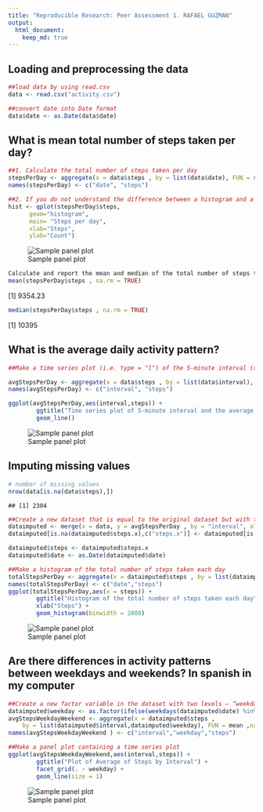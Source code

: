 ```yaml
---
title: "Reproducible Research: Peer Assessment 1. RAFAEL GUZMAN"
output: 
  html_document:
    keep_md: true
---
```



## Loading and preprocessing the data
```r
##load data by using read.csv
data <- read.csv("activity.csv")

##convert date into Date format
data$date <- as.Date(data$date)
```

## What is mean total number of steps taken per day?
```r
##1. Calculate the total number of steps taken per day
stepsPerDay <- aggregate(x = data$steps , by = list(data$date), FUN = sum ,na.rm=TRUE)
names(stepsPerDay) <- c("date", "steps")

##2. If you do not understand the difference between a histogram and a barplot, research the difference between them. Make a histogram of the total number of steps taken each day
hist <- qplot(stepsPerDay$steps, 
      geom="histogram",
      main= "Steps per day",
      xlab="Steps",
      ylab="Count")


```      
![Sample panel plot](instructions_fig/hist1.png) 
```r
Calculate and report the mean and median of the total number of steps taken per day
mean(stepsPerDay$steps , na.rm = TRUE)
```
[1] 9354.23


```r
median(stepsPerDay$steps , na.rm = TRUE)
```
[1] 10395


## What is the average daily activity pattern?

```r
##Make a time series plot (i.e. type = "l") of the 5-minute interval (x-axis) and the average number of steps taken, averaged across all days (y-axis)

avgStepsPerDay <- aggregate(x = data$steps , by = list(data$interval), FUN = mean ,na.rm=TRUE)
names(avgStepsPerDay) <- c("interval", "steps")

ggplot(avgStepsPerDay,aes(interval,steps)) +
        ggtitle("Time series plot of 5-minute interval and the average number of steps taken") +
        geom_line()

```

![Sample panel plot](instructions_fig/hist2.png) 

## Imputing missing values

```r
# number of missing values
nrow(data[is.na(data$steps),])
```

```
## [1] 2304
```

```r
##Create a new dataset that is equal to the original dataset but with the missing data filled in
dataimputed <- merge(x = data, y = avgStepsPerDay , by = "interval", all.x = TRUE)
dataimputed[is.na(dataimputed$steps.x),c("steps.x")] <- dataimputed[is.na(dataimputed$steps.x),c("steps.y")]

dataimputed$steps <- dataimputed$steps.x
dataimputed$date <- as.Date(dataimputed$date)

##Make a histogram of the total number of steps taken each day
totalStepsPerDay <- aggregate(x = dataimputed$steps , by = list(dataimputed$date), FUN = sum ,na.rm=TRUE)
names(totalStepsPerDay) <- c("date","steps")
ggplot(totalStepsPerDay,aes(x = steps)) +
        ggtitle("Histogram of the total number of steps taken each day") +
        xlab("Steps") +
        geom_histogram(binwidth = 2000)
```

![Sample panel plot](instructions_fig/hist3.png) 

## Are there differences in activity patterns between weekdays and weekends? In spanish in my computer
```r
##Create a new factor variable in the dataset with two levels – “weekday” and “weekend”
dataimputed$weekday <- as.factor(ifelse(weekdays(dataimputed$date) %in% c("sabado","domingo"), "Weekend", "Weekday"))
avgStepsWeekdayWeekend <- aggregate(x = dataimputed$steps ,   
    by = list(dataimputed$interval,dataimputed$weekday), FUN = mean ,na.rm=TRUE)
names(avgStepsWeekdayWeekend ) <- c("interval","weekday","steps")

##Make a panel plot containing a time series plot 
ggplot(avgStepsWeekdayWeekend,aes(interval,steps)) +
        ggtitle("Plot of Average of Steps by Interval") +
        facet_grid(. ~ weekday) +
        geom_line(size = 1)

```
![Sample panel plot](instructions_fig/hist4.png) 

